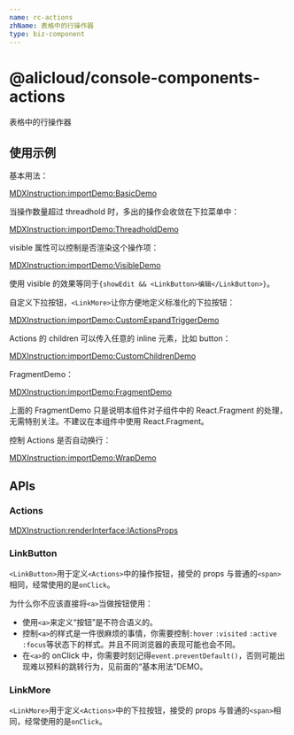 ```yaml
---
name: rc-actions
zhName: 表格中的行操作器
type: biz-component
---
```


# @alicloud/console-components-actions

表格中的行操作器

## 使用示例

基本用法：

[MDXInstruction:importDemo:BasicDemo](./stories/basic.tsx)

当操作数量超过 threadhold 时，多出的操作会收敛在下拉菜单中：

[MDXInstruction:importDemo:ThreadholdDemo](./stories/threshold.tsx)

visible 属性可以控制是否渲染这个操作项：

[MDXInstruction:importDemo:VisibleDemo](./stories/visible.tsx)

使用 visible 的效果等同于`{showEdit && <LinkButton>编辑</LinkButton>}`。

自定义下拉按钮，`<LinkMore>`让你方便地定义标准化的下拉按钮：

[MDXInstruction:importDemo:CustomExpandTriggerDemo](./stories/customExpandTrigger.tsx)

Actions 的 children 可以传入任意的 inline 元素，比如 button：

[MDXInstruction:importDemo:CustomChildrenDemo](./stories/customChildren.tsx)

FragmentDemo：

[MDXInstruction:importDemo:FragmentDemo](./stories/fragment.tsx)

上面的 FragmentDemo 只是说明本组件对子组件中的 React.Fragment 的处理，无需特别关注。不建议在本组件中使用 React.Fragment。

控制 Actions 是否自动换行：

[MDXInstruction:importDemo:WrapDemo](./stories/wrap.tsx)

## APIs

### Actions

[MDXInstruction:renderInterface:IActionsProps](./api-json/api.json)

### LinkButton

`<LinkButton>`用于定义`<Actions>`中的操作按钮，接受的 props 与普通的`<span>`相同，经常使用的是`onClick`。

为什么你不应该直接将`<a>`当做按钮使用：

- 使用`<a>`来定义“按钮”是不符合语义的。
- 控制`<a>`的样式是一件很麻烦的事情，你需要控制`:hover` `:visited` `:active` `:focus`等状态下的样式。并且不同浏览器的表现可能也会不同。
- 在`<a>`的 onClick 中，你需要时刻记得`event.preventDefault()`，否则可能出现难以预料的跳转行为，见前面的“基本用法”DEMO。

### LinkMore

`<LinkMore>`用于定义`<Actions>`中的下拉按钮，接受的 props 与普通的`<span>`相同，经常使用的是`onClick`。
